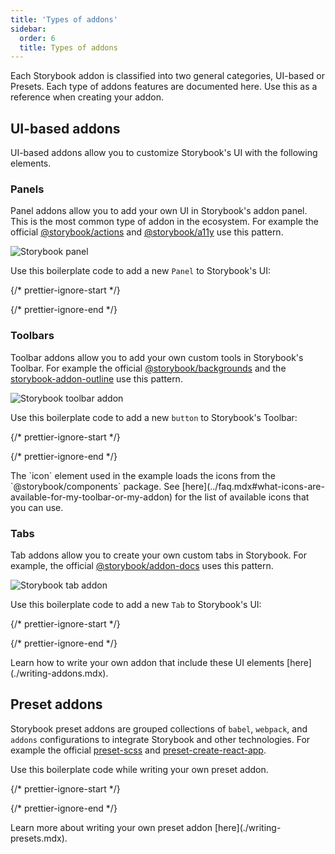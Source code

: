 ```yaml
---
title: 'Types of addons'
sidebar:
  order: 6
  title: Types of addons
---
```


Each Storybook addon is classified into two general categories, UI-based or Presets. Each type of addons features are documented here. Use this as a reference when creating your addon.

## UI-based addons

UI-based addons allow you to customize Storybook's UI with the following elements.

### Panels

Panel addons allow you to add your own UI in Storybook's addon panel. This is the most common type of addon in the ecosystem. For example the official [@storybook/actions](../essentials/actions.mdx) and [@storybook/a11y](https://github.com/storybookjs/storybook/tree/next/addons/a11y) use this pattern.

![Storybook panel](../_assets/addons/storybook-panel.png)

Use this boilerplate code to add a new `Panel` to Storybook's UI:

{/* prettier-ignore-start */}

<CodeSnippets path="storybook-addon-panel-example.md" />

{/* prettier-ignore-end */}

### Toolbars

Toolbar addons allow you to add your own custom tools in Storybook's Toolbar. For example the official [@storybook/backgrounds](../essentials/backgrounds.mdx) and the [storybook-addon-outline](https://github.com/chromaui/storybook-outline) use this pattern.

![Storybook toolbar addon](../_assets/addons/storybook-toolbar.png)

Use this boilerplate code to add a new `button` to Storybook's Toolbar:

{/* prettier-ignore-start */}

<CodeSnippets path="storybook-addon-toolbar-example.md" />

{/* prettier-ignore-end */}

<div class="aside">
  The `icon` element used in the example loads the icons from the `@storybook/components` package. See [here](../faq.mdx#what-icons-are-available-for-my-toolbar-or-my-addon) for the list of available icons that you can use.
</div>

### Tabs

Tab addons allow you to create your own custom tabs in Storybook. For example, the official [@storybook/addon-docs](../writing-docs/index.mdx) uses this pattern.

![Storybook tab addon](../_assets/addons/storybook-tab.png)

Use this boilerplate code to add a new `Tab` to Storybook's UI:

{/* prettier-ignore-start */}

<CodeSnippets path="storybook-addon-tab-example.md" />

{/* prettier-ignore-end */}

<div class="aside">
  Learn how to write your own addon that include these UI elements [here](./writing-addons.mdx).
</div>

## Preset addons

Storybook preset addons are grouped collections of `babel`, `webpack`, and `addons` configurations to integrate Storybook and other technologies. For example the official [preset-scss](https://github.com/storybookjs/presets/tree/master/packages/preset-scss) and [preset-create-react-app](https://github.com/storybookjs/presets/tree/master/packages/preset-create-react-app).

Use this boilerplate code while writing your own preset addon.

{/* prettier-ignore-start */}

<CodeSnippets path="storybook-preset-full-config-object.md" />

{/* prettier-ignore-end */}

<div class="aside">
  Learn more about writing your own preset addon [here](./writing-presets.mdx).
</div>
